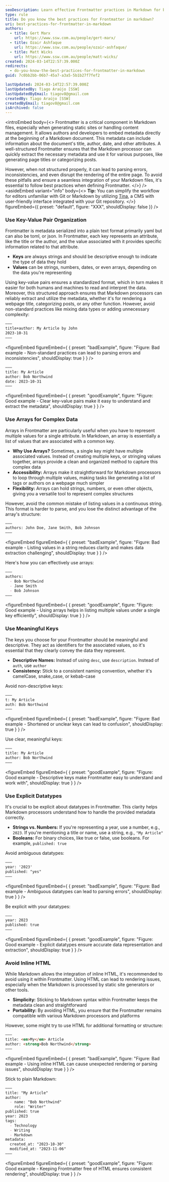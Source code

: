 ```yaml
---
seoDescription: Learn effective Frontmatter practices in Markdown for better metadata management, seamless integration with static site generators, and improved content organization.
type: rule
title: Do you know the best practices for Frontmatter in markdown?
uri: best-practices-for-frontmatter-in-markdown
authors:
  - title: Gert Marx
    url: https://www.ssw.com.au/people/gert-marx/
  - title: Ozair Ashfaque
    url: https://www.ssw.com.au/people/ozair-ashfaque/
  - title: Matt Wicks
    url: https://www.ssw.com.au/people/matt-wicks/
created: 2024-03-14T22:57:39.000Z
redirects:
  - do-you-know-the-best-practices-for-frontmatter-in-markdown
guid: 7c0bb2bb-06b7-45a7-a3a5-5b1b27f7fef2

lastUpdated: 2024-03-14T22:57:39.000Z
lastUpdatedBy: Tiago Araújo [SSW]
lastUpdatedByEmail: tiagov8@gmail.com
createdBy: Tiago Araújo [SSW]
createdByEmail: tiagov8@gmail.com
isArchived: false
---
```


<introEmbed
  body={<>
Frontmatter is a critical component in Markdown files, especially when generating static sites or handling content management. It allows authors and developers to embed metadata directly at the beginning of a Markdown document. This metadata can include information about the document's title, author, date, and other attributes. A well-structured Frontmatter ensures that the Markdown processor can quickly extract the necessary metadata and use it for various purposes, like generating page titles or categorizing posts.

However, when not structured properly, it can lead to parsing errors, inconsistencies, and even disrupt the rendering of the entire page. To avoid these pitfalls and ensure a seamless integration of your Markdown files, it's essential to follow best practices when defining Frontmatter.
  </>}
/>
<asideEmbed
  variant="info"
  body={<>
    **Tip:** You can simplify the workflow for editors unfamiliar with Git or Markdown by utilizing [Tina](https://tina.io), a CMS with user-friendly interface integrated with your Git repository.
  </>}
  figureEmbed={{
    preset: "default",
    figure: "XXX",
    shouldDisplay: false
  }}
/>

### Use Key-Value Pair Organization

Frontmatter is metadata serialized into a plain text format primarily yaml but can also be toml, or json. In Frontmatter, each key represents an attribute, like the title or the author, and the value associated with it provides specific information related to that attribute.

* **Keys** are always strings and should be descriptive enough to indicate the type of data they hold
* **Values** can be strings, numbers, dates, or even arrays, depending on the data you're representing

Using key-value pairs ensures a standardized format, which in turn makes it easier for both humans and machines to read and interpret the data. Moreover, this structured approach ensures that Markdown processors can reliably extract and utilize the metadata, whether it's for rendering a webpage title, categorizing posts, or any other function.
However, avoid non-standard practices like mixing data types or adding unnecessary complexity:

```md
–––
title+author: My Article by John
2023-10-31
–––
```
<figureEmbed figureEmbed={ {
  preset: "badExample",
  figure: "Figure: Bad example - Non-standard practices can lead to parsing errors and inconsistencies",
  shouldDisplay: true
} } />


```md
–––
title: My Article
author: Bob Northwind
date: 2023-10-31
–––
```
<figureEmbed figureEmbed={ {
  preset: "goodExample",
  figure: "Figure: Good example - Clear key-value pairs make it easy to understand and extract the metadata",
  shouldDisplay: true
} } />


### Use Arrays for Complex Data

Arrays in Frontmatter are particularly useful when you have to represent multiple values for a single attribute. In Markdown, an array is essentially a list of values that are associated with a common key.

* **Why Use Arrays?** Sometimes, a single key might have multiple associated values. Instead of creating multiple keys, or stringing values together, arrays provide a clean and organized method to capture this complex data
* **Accessibility:** Arrays make it straightforward for Markdown processors to loop through multiple values, making tasks like generating a list of tags or authors on a webpage much simpler
* **Flexibility:** Arrays can hold strings, numbers, or even other objects, giving you a versatile tool to represent complex structures

However, avoid the common mistake of listing values in a continuous string. This format is harder to parse, and you lose the distinct advantage of the array's structure:

```md
–––
authors: John Doe, Jane Smith, Bob Johnson
–––
```
<figureEmbed figureEmbed={ {
  preset: "badExample",
  figure: "Figure: Bad example - Listing values in a string reduces clarity and makes data extraction challenging",
  shouldDisplay: true
} } />


Here's how you can effectively use arrays:

```md
–––
authors:
  - Bob Northwind
  - Jane Smith
  - Bob Johnson
–––
```
<figureEmbed figureEmbed={ {
  preset: "goodExample",
  figure: "Figure: Good example - Using arrays helps in listing multiple values under a single key efficiently",
  shouldDisplay: true
} } />


### Use Meaningful Keys

The keys you choose for your Frontmatter should be meaningful and descriptive. They act as identifiers for the associated values, so it's essential that they clearly convey the data they represent.

* **Descriptive Names:** Instead of using `desc`, use `description`. Instead of `auth`, use `author`
* **Consistency:** Stick to a consistent naming convention, whether it's camelCase, snake_case, or kebab-case

Avoid non-descriptive keys:

``` md
–––
t: My Article
auth: Bob Northwind
–––
```
<figureEmbed figureEmbed={ {
  preset: "badExample",
  figure: "Figure: Bad example - Shortened or unclear keys can lead to confusion",
  shouldDisplay: true
} } />


Use clear, meaningful keys:

``` md
–––
title: My Article
author: Bob Northwind
–––
```
<figureEmbed figureEmbed={ {
  preset: "goodExample",
  figure: "Figure: Good example - Descriptive keys make Frontmatter easy to understand and work with",
  shouldDisplay: true
} } />


### Use Explicit Datatypes

It's crucial to be explicit about datatypes in Frontmatter. This clarity helps Markdown processors understand how to handle the provided metadata correctly.

* **Strings vs. Numbers:** If you're representing a year, use a number, e.g., `2023`. If you're mentioning a title or name, use a string, e.g., `"My Article"`
* **Booleans:** For binary choices, like true or false, use booleans. For example, `published: true`

Avoid ambiguous datatypes:

``` md
–––
year: '2023'
published: "yes"
–––
```
<figureEmbed figureEmbed={ {
  preset: "badExample",
  figure: "Figure: Bad example - Ambiguous datatypes can lead to parsing errors",
  shouldDisplay: true
} } />


Be explicit with your datatypes:

``` md
–––
year: 2023
published: true
–––
```
<figureEmbed figureEmbed={ {
  preset: "goodExample",
  figure: "Figure: Good example - Explicit datatypes ensure accurate data representation and extraction",
  shouldDisplay: true
} } />


### Avoid Inline HTML

While Markdown allows the integration of inline HTML, it's recommended to avoid using it within Frontmatter. Using HTML can lead to rendering issues, especially when the Markdown is processed by static site generators or other tools.

* **Simplicity:** Sticking to Markdown syntax within Frontmatter keeps the metadata clean and straightforward
* **Portability:** By avoiding HTML, you ensure that the Frontmatter remains compatible with various Markdown processors and platforms

However, some might try to use HTML for additional formatting or structure:

``` md
–––
title: <em>My</em> Article
author: <strong>Bob Northwind</strong>
–––
```
<figureEmbed figureEmbed={ {
  preset: "badExample",
  figure: "Figure: Bad example - Using inline HTML can cause unexpected rendering or parsing issues",
  shouldDisplay: true
} } />


Stick to plain Markdown:

``` md
–––
title: "My Article"
author:
  - name: "Bob Northwind"
    role: "Writer"
published: true
year: 2023
tags:
  - Technology
  - Writing
  - Markdown
metadata:
  created_at: "2023-10-30"
  modified_at: "2023-11-06"
–––
```
<figureEmbed figureEmbed={ {
  preset: "goodExample",
  figure: "Figure: Good example - Keeping Frontmatter free of HTML ensures consistent rendering",
  shouldDisplay: true
} } />
